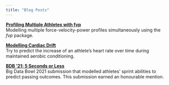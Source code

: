 ---
title: "Blog Posts"
---

[**Profiling Multiple Athletes with fvp**](fvp_split-apply-combine.qmd)\
Modelling multiple force-velocity-power profiles simultaneously using the *fvp* package.

[**Modelling Cardiac Drift**](cardiac-drift.qmd)\
Try to predict the increase of an athlete's heart rate over time during maintained aerobic conditioning.

[**BDB '21: 5 Seconds or Less**](bdb_21.qmd)\
Big Data Bowl 2021 submission that modelled athletes' sprint abilities to predict passing outcomes. This submission earned an honourable mention.
